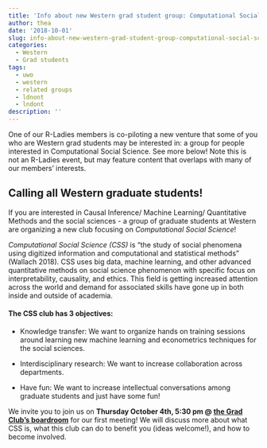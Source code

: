 ```yaml
---
title: 'Info about new Western grad student group: Computational Social Science'
author: thea
date: '2018-10-01'
slug: info-about-new-western-grad-student-group-computational-social-science
categories:
  - Western
  - Grad students
tags:
  - uwo
  - western
  - related groups
  - ldnont
  - lndont
description: ''
---
```


One of our R-Ladies members is co-piloting a new venture that some of you who are Western grad students may be interested in: a group for people interested in Computational Social Science. See more below! Note this is not an R-Ladies event, but may feature content that overlaps with many of our members' interests.

## Calling all Western graduate students!

If you are interested in Causal Inference/ Machine Learning/ Quantitative Methods and the social sciences - a group of graduate students at Western are organizing a new club focusing on *Computational Social Science*!

*Computational Social Science (CSS)* is "the study of social phenomena using digitized information and computational and statistical methods” (Wallach 2018). CSS uses big data, machine learning, and other advanced quantitative methods on social science phenomenon with specific focus on interpretability, causality, and ethics. This field is getting increased attention across the world and demand for associated skills have gone up in both inside and outside of academia.

#### The CSS club has 3 objectives:

- Knowledge transfer: We want to organize hands on training sessions around learning new machine learning and econometrics techniques for the social sciences.

- Interdisciplinary research: We want to increase collaboration across departments.

- Have fun: We want to increase intellectual conversations among graduate students and just have some fun!

We invite you to join us on **Thursday October 4th, 5:30 pm @ [the Grad Club's boardroom](https://gradclub.sogs.ca/)** for our first meeting! We will discuss more about what CSS is, what this club can do to benefit you (ideas welcome!), and how to become involved.

